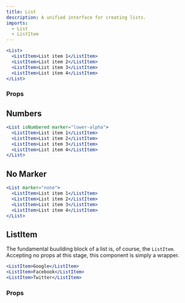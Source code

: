 ```yaml
---
title: List
description: A unified interface for creating lists.
imports: 
  - List
  - ListItem
---
```



```jsx
<List>
  <ListItem>List item 1</ListItem>
  <ListItem>List item 2</ListItem>
  <ListItem>List item 3</ListItem>
  <ListItem>List item 4</ListItem>
</List>
```

### Props

<PropsTable component={List} />

## Numbers

```jsx
<List isNumbered marker="lower-alpha">
  <ListItem>List item 1</ListItem>
  <ListItem>List item 2</ListItem>
  <ListItem>List item 3</ListItem>
  <ListItem>List item 4</ListItem>
</List>
```

## No Marker

```jsx
<List marker="none">
  <ListItem>List item 1</ListItem>
  <ListItem>List item 2</ListItem>
  <ListItem>List item 3</ListItem>
  <ListItem>List item 4</ListItem>
</List>
```

## ListItem

The fundamental buuilding block of a list is, of course, the `ListItem`.
Accepting no props at this stage, this component is simply a wrapper.

```jsx
<ListItem>Google</ListItem>
<ListItem>Facebook</ListItem>
<ListItem>Twitter</ListItem>
```

### Props

<PropsTable component={ListItem} />
